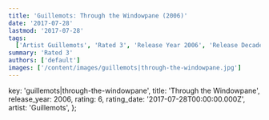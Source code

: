 ```yaml
---
title: 'Guillemots: Through the Windowpane (2006)'
date: '2017-07-28'
lastmod: '2017-07-28'
tags:
  ['Artist Guillemots', 'Rated 3', 'Release Year 2006', 'Release Decade 2000']
summary: 'Rated 3'
authors: ['default']
images: ['/content/images/guillemots|through-the-windowpane.jpg']
---
```


  key: 'guillemots|through-the-windowpane',
  title: 'Through the Windowpane',
  release_year: 2006,
  rating: 6,
  rating_date: '2017-07-28T00:00:00.000Z',
  artist: 'Guillemots',
};

<MusicRating data={data} />
